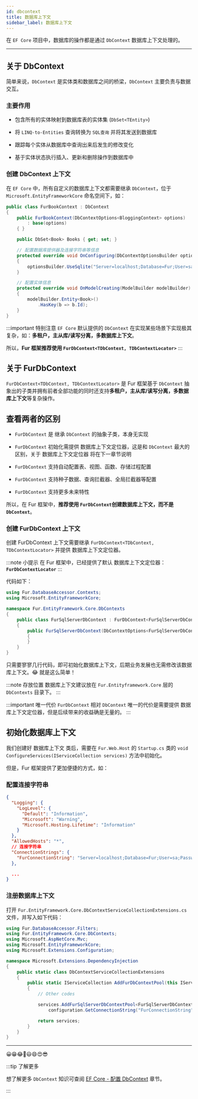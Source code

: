 ```yaml
---
id: dbcontext
title: 数据库上下文
sidebar_label: 数据库上下文
---
```


在 `EF Core` 项目中，数据库的操作都是通过 `DbContext` 数据库上下文处理的。

---

## 关于 DbContext

简单来说，`DbContext` 是实体类和数据库之间的桥梁，`DbContext` 主要负责与数据交互。

### 主要作用

- 包含所有的实体映射到数据库表的实体集 (`DbSet<TEntity>`)

- 将 `LINQ-to-Entities` 查询转换为 `SQL查询` 并将其发送到数据库

- 跟踪每个实体从数据库中查询出来后发生的修改变化

- 基于实体状态执行插入、更新和删除操作到数据库中

### 创建 DbContext 上下文

在 `EF Core` 中，所有自定义的数据库上下文都需要继承 `DbContext`，位于 `Microsoft.EntityFrameworkCore` 命名空间下，如：

```cs {3-4,7,12,18-19}
public class FurBookContext : DbContext
{
    public FurBookContext(DbContextOptions<BloggingContext> options)
        : base(options)
    { }

    public DbSet<Book> Books { get; set; }

    // 配置数据库提供器及连接字符串等信息
    protected override void OnConfiguring(DbContextOptionsBuilder optionsBuilder)
    {
        optionsBuilder.UseSqlite("Server=localhost;Database=Fur;User=sa;Password=000000;MultipleActiveResultSets=True;");
    }

    // 配置实体信息
    protected override void OnModelCreating(ModelBuilder modelBuilder)
    {
        modelBuilder.Entity<Book>()
            .HasKey(b => b.Id);
    }
}
```

:::important 特别注意
`EF Core` 默认提供的 `DbContext` 在实现某些场景下实现极其复杂，如：**多租户，主从库/读写分离，多数据库上下文**。

所以，**Fur 框架推荐使用 `FurDbContext<TDbContext, TDbContextLocator>`**
:::

## 关于 FurDbContext

`FurDbContext<TDbContext, TDbContextLocator>` 是 Fur 框架基于 `DbContext` 抽象出的子类并拥有前者全部功能的同时还支持**多租户，主从库/读写分离，多数据库上下文**等复杂操作。

## 查看两者的区别

- `FurDbContext` 是 继承 `DbContext` 的抽象子类，本身无实现

- `FurDbContext` 初始化需提供 数据库上下文定位器，这是和 `DbContext` 最大的区别，关于 数据库上下文定位器 将在下一章节说明

- `FurDbContext` 支持自动配置表、视图、函数、存储过程配置

- `FurDbContext` 支持种子数据、查询拦截器、全局拦截器等配置

- `FurDbContext` 支持更多未来特性


所以，在 Fur 框架中，**推荐使用 `FurDbContext`创建数据库上下文，而不是 `DbContext`**。

### 创建 FurDbContext 上下文

创建 FurDbContext 上下文需要继承 `FurDbContext<TDbContext, TDbContextLocator>` 并提供 数据库上下文定位器。

:::note 小提示
在 Fur 框架中，已经提供了默认 数据库上下文定位器：**`FurDbContextLocator`**
:::

代码如下：

```cs {6,8}
using Fur.DatabaseAccessor.Contexts;
using Microsoft.EntityFrameworkCore;

namespace Fur.EntityFramework.Core.DbContexts
{
    public class FurSqlServerDbContext : FurDbContext<FurSqlServerDbContext, FurDbContextLocator>
    {
        public FurSqlServerDbContext(DbContextOptions<FurSqlServerDbContext> options): base(options)
        {
        }
    }
}
```

只需要寥寥几行代码，即可初始化数据库上下文，后期业务发展也无需修改该数据库上下文。😂 就是这么简单！

:::note 存放位置
数据库上下文建议放在 `Fur.Entityframework.Core` 层的 `DbContexts` 目录下。
:::

:::important 唯一代价
`FurDbContext` 相对 `DbContext` 唯一的代价是需要提供 数据库上下文定位器，但是后续带来的收益确是无量的。
:::

## 初始化数据库上下文

我们创建好 数据库上下文 类后，需要在 `Fur.Web.Host` 的 `Startup.cs` 类的 `void ConfigureServices(IServiceCollection services)` 方法中初始化。

但是，Fur 框架提供了更加便捷的方式，如：

### 配置连接字符串

```json {10-13}
{
  "Logging": {
    "LogLevel": {
      "Default": "Information",
      "Microsoft": "Warning",
      "Microsoft.Hosting.Lifetime": "Information"
    }
  },
  "AllowedHosts": "*",
  // 连接字符串
  "ConnectionStrings": {
    "FurConnectionString": "Server=localhost;Database=Fur;User=sa;Password=000000;MultipleActiveResultSets=True;"
  },

  ...
}
```

### 注册数据库上下文

打开 `Fur.EntityFramework.Core.DbContextServiceCollectionExtensions.cs` 文件，并写入如下代码：

```cs {15-16}
using Fur.DatabaseAccessor.Filters;
using Fur.EntityFramework.Core.DbContexts;
using Microsoft.AspNetCore.Mvc;
using Microsoft.EntityFrameworkCore;
using Microsoft.Extensions.Configuration;

namespace Microsoft.Extensions.DependencyInjection
{
    public static class DbContextServiceCollectionExtensions
    {
        public static IServiceCollection AddFurDbContextPool(this IServiceCollection services)
        {
            // Other codes

            services.AddFurSqlServerDbContextPool<FurSqlServerDbContext>(
                configuration.GetConnectionString("FurConnectionString"), env);

            return services;
        }
    }
}
```

-----

😀😁😂🤣😃😄😍😎

:::tip 了解更多

想了解更多 `DbContext` 知识可查阅 [EF Core - 配置 DbContext](https://docs.microsoft.com/zh-cn/ef/core/miscellaneous/configuring-dbcontext) 章节。

:::